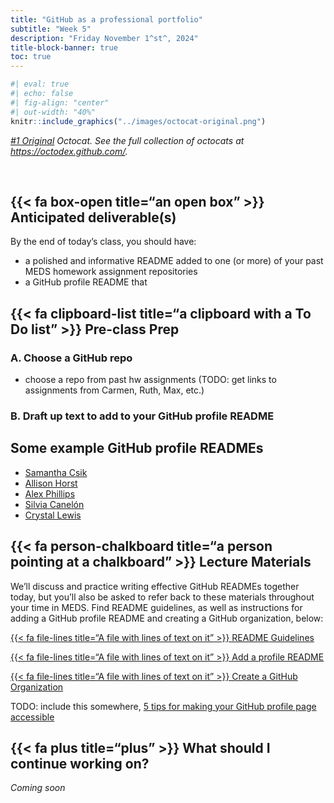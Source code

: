 ```yaml
---
title: "GitHub as a professional portfolio"
subtitle: "Week 5"
description: "Friday November 1^st^, 2024"
title-block-banner: true
toc: true
---
```


```r
#| eval: true
#| echo: false
#| fig-align: "center"
#| out-width: "40%"
knitr::include_graphics("../images/octocat-original.png")
```

::: {.center-text .gray-text}
*[#1 Original](https://octodex.github.com/original/) Octocat. See the full collection of octocats at <https://octodex.github.com/>.*
:::

<br>

## {{< fa box-open title="an open box" >}} Anticipated deliverable(s) {#anticipated-deliverables}

By the end of today's class, you should have:

- a polished and informative README added to one (or more) of your past MEDS homework assignment repositories
- a GitHub profile README that 

## {{< fa clipboard-list title="a clipboard with a To Do list" >}} Pre-class Prep {#pre-class-prep}


### A. Choose a GitHub repo

- choose a repo from past hw assignments (TODO: get links to assignments from Carmen, Ruth, Max, etc.)

### B. Draft up text to add to your GitHub profile README

::: {.callout-tip collapse=true}
## Some example GitHub profile READMEs
- [Samantha Csik](https://github.com/samanthacsik)
- [Allison Horst]()
- [Alex Phillips](https://github.com/alatleephillips)
- [Silvia Canelón](https://github.com/spcanelon)
- [Crystal Lewis](https://github.com/Cghlewis)
:::

## {{< fa person-chalkboard title="a person pointing at a chalkboard" >}} Lecture Materials {#lecture-materials}

We'll discuss and practice writing effective GitHub READMEs together today, but you'll also be asked to refer back to these materials throughout your time in MEDS. Find README guidelines, as well as instructions for adding a GitHub profile README and creating a GitHub organization, below:

::: {.grid}

::: {.g-col-12 .g-col-md-4}
::: {.center-text}
[{{< fa file-lines title="A file with lines of text on it" >}} README Guidelines](https://ucsb-meds.github.io/README-guidelines/){.btn role="button" target="_blank"} 
:::
:::

::: {.g-col-12 .g-col-md-4}
::: {.center-text}
[{{< fa file-lines title="A file with lines of text on it" >}} Add a profile README](https://docs.github.com/en/account-and-profile/setting-up-and-managing-your-github-profile/customizing-your-profile/managing-your-profile-readme){.btn role="button" target="_blank"} 
:::
:::

::: {.g-col-12 .g-col-md-4}
::: {.center-text}
[{{< fa file-lines title="A file with lines of text on it" >}} Create a GitHub Organization](https://docs.github.com/en/organizations/collaborating-with-groups-in-organizations/creating-a-new-organization-from-scratch){.btn role="button" target="_blank"} 
:::
:::

:::

TODO: include this somewhere, [5 tips for making your GitHub profile page accessible](https://github.blog/developer-skills/github/5-tips-for-making-your-github-profile-page-accessible/)

## {{< fa plus title="plus" >}} What should I continue working on? {#continue-working}

*Coming soon*